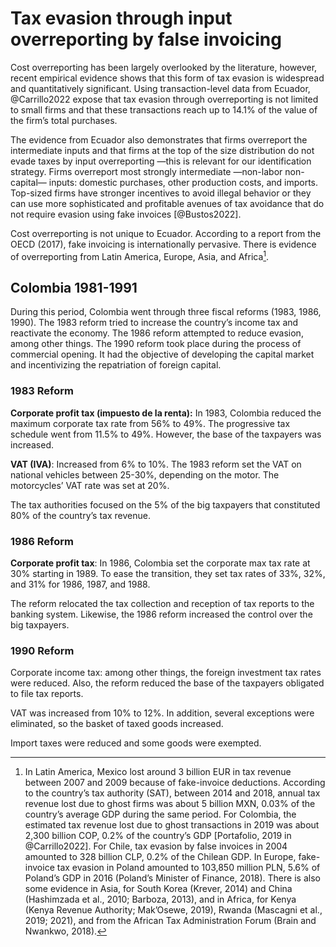 \begin{anfxnote*}{intro background}

Tax evasion and productivity in Mexico and Colombia

To lay out the context of the empirical approach and justify some assumptions during the estimation, this section provides a general overview of the corporate tax system in both Mexico and Colombia, and firm-level productivity estimates from previous work. The objective is to highlight the *relevance* of tax evasion in both countries and how it relates to the *critical* questions regarding productivity.


In Mexico, firms are subject to payroll taxes, value added taxes (VAT), and income taxes (ISR). Firms with annual revenues below 2 million pesos are taxed under the regime of small contributors (*Regime de Pequeños Contribuyentes—REPECO*) at 2 percent of revenues, while firms above that threshold are taxed at 30 percent. In 2013, 93.7% of all firms in manufacturing, commerce, and services could qualify for the REPECO[@Levy2018].

Some argue this discontinuity along other factors generate incentives for firms to stay small or declare profits below 2 million Mexican pesos (MXN).

\end{anfxnote*} 

# Tax evasion through input overreporting by false invoicing

Cost overreporting has been largely overlooked by the literature, however, recent empirical evidence shows that this form of tax evasion is widespread and quantitatively significant. Using transaction-level data from Ecuador, @Carrillo2022 expose that tax evasion through overreporting is not limited to small firms and that these transactions reach up to 14.1% of the value of the firm's total purchases. 

The evidence from Ecuador also demonstrates that firms overreport the intermediate inputs and that firms at the top of the size distribution do not evade taxes by input overreporting —this is relevant for our identification strategy. Firms overreport most strongly intermediate —non-labor non-capital— inputs: domestic purchases, other production costs, and imports. Top-sized firms have stronger incentives to avoid illegal behavior or they can use more sophisticated and profitable avenues of tax avoidance that do not require evasion using fake invoices [@Bustos2022].

Cost overreporting is not unique to Ecuador. According to a report from the OECD (2017), fake invoicing is internationally pervasive. There is evidence of overreporting from Latin America, Europe, Asia, and Africa[^int]. 

[^int]: In Latin America, Mexico lost around 3 billion EUR in tax revenue between 2007 and 2009 because of fake-invoice deductions. According to the country's tax authority (SAT), between 2014 and 2018, annual tax revenue lost due to ghost firms was about 5 billion MXN, 0.03% of the country's average GDP during the same period. For Colombia, the estimated tax revenue lost due to ghost transactions in 2019 was about 2,300 billion COP, 0.2% of the country's GDP [Portafolio, 2019 in @Carrillo2022]. For Chile, tax evasion by false invoices in 2004 amounted to 328 billion CLP, 0.2% of the Chilean GDP. In Europe, fake-invoice tax evasion in Poland amounted to 103,850 million PLN, 5.6% of Poland's GDP in 2016 (Poland's Minister of Finance, 2018). There is also some evidence in Asia, for South Korea (Krever, 2014) and China (Hashimzada et al., 2010; Barboza, 2013), and in Africa, for Kenya (Kenya Revenue Authority; Mak'Osewe, 2019), Rwanda (Mascagni et al., 2019; 2021), and from the African Tax Administration Forum (Brain and Nwankwo, 2018).

## Colombia 1981-1991

During this period, Colombia went through three fiscal reforms (1983, 1986, 1990). The 1983 reform tried to increase the country's income tax and reactivate the economy. The 1986 reform attempted to reduce evasion, among other things. The 1990 reform took place during the process of commercial opening. It had the objective of developing the capital market and incentivizing the repatriation of foreign capital.

### 1983 Reform

**Corporate profit tax (impuesto de la renta):** In 1983, Colombia reduced the maximum corporate tax rate from 56% to 49%. The progressive tax schedule went from 11.5% to 49%. However, the base of the taxpayers was increased.

**VAT (IVA)**: Increased from 6% to 10%. The 1983 reform set the VAT on national vehicles between 25-30%, depending on the motor. The motorcycles' VAT rate was set at 20%.

The tax authorities focused on the 5% of the big taxpayers that constituted 80% of the country's tax revenue.

### 1986 Reform

**Corporate profit tax**: In 1986, Colombia set the corporate max tax rate at 30% starting in 1989. To ease the transition, they set tax rates of 33%, 32%, and 31% for 1986, 1987, and 1988.

The reform relocated the tax collection and reception of tax reports to the banking system. Likewise, the 1986 reform increased the control over the big taxpayers.

### 1990 Reform

Corporate income tax: among other things, the foreign investment tax rates were reduced. Also, the reform reduced the base of the taxpayers obligated to file tax reports.

VAT was increased from 10% to 12%. In addition, several exceptions were eliminated, so the basket of taxed goods increased.

Import taxes were reduced and some goods were exempted.


\begin{anfxnote*}{prod}

Productivity

Productivity has stagnated in Mexico during the last decades despite macroeconomic stability and significant growth in human capital [@Levy2018]. Are the firm-level productivity measures reliable considering the potentially high tax evasion by firms?

In the context of my approach, the previous paper provides quantitative evidence for:

- Monotonic relation between size and tax evasion
  - The probability of engaging in cost overreporting through ghost firms increases monotonically in firm revenue.
- Firms at the top of the size distribution don't overreport inputs
  - Share of ghost deductions increases throughout much of the size distribution, *except at the very top* —very large corporations might have stronger incentives to avoid illegal behavior or they can use more sophisticated avenues of tax avoidance that do not require evasion using fake receipts (Bustos et al., 2022)
- Timing of the evasion decision
  - Ghost transactions are clustered towards the end of the tax year
  - Consistent with firms assessing their annual revenues at the end of the year and then utilizing ghost transactions to achieve a target reported profit level or rate for tax purposes
- No economic activity behind overreporting
  - Ghost transactions bunch at round numbers
  - Ghost transactions bunch below the financial system payment threshold
- Cost overreporting mainly on non-labor costs (intermediates)
  - Adjusting firms reduced most strongly non-labor costs: domestic purchases, other production costs, and imports
- No underreporting in firm-to-firm sales
  - There was no offsetting behavior as in revenue misreporting studies
- Conditional on being identified as a ghost client, the overreporting level does affect your probability of being audited
  - Notified firms had 2.4 times higher median tax liability, the median amount of ghost deductions of these firms was $181,000 (mean $338,000) and the median share of ghost deductions out of their total purchases was 26% (mean 38%)


\end{anfxnote*}